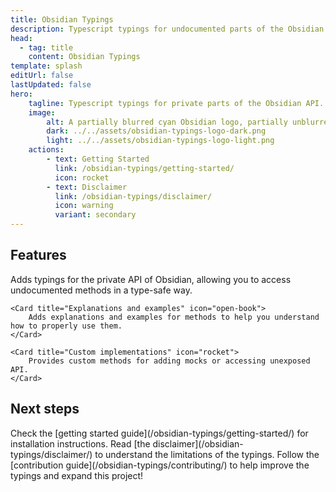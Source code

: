 ```yaml
---
title: Obsidian Typings
description: Typescript typings for undocumented parts of the Obsidian API.
head:
  - tag: title
    content: Obsidian Typings
template: splash
editUrl: false
lastUpdated: false
hero:
    tagline: Typescript typings for private parts of the Obsidian API.
    image:
        alt: A partially blurred cyan Obsidian logo, partially unblurred by a frame.
        dark: ../../assets/obsidian-typings-logo-dark.png
        light: ../../assets/obsidian-typings-logo-light.png
    actions:
        - text: Getting Started
          link: /obsidian-typings/getting-started/
          icon: rocket
        - text: Disclaimer
          link: /obsidian-typings/disclaimer/
          icon: warning
          variant: secondary
---
```



## Features

<CardGrid stagger>
    <Card title="Type-safe access to Private API" icon="approve-check">
        Adds typings for the private API of Obsidian, allowing you to access undocumented methods in a type-safe way.
    </Card>

    <Card title="Explanations and examples" icon="open-book">
        Adds explanations and examples for methods to help you understand how to properly use them.
    </Card>

    <Card title="Custom implementations" icon="rocket">
        Provides custom methods for adding mocks or accessing unexposed API.
    </Card>
</CardGrid>


## Next steps

<CardGrid stagger>
    <Card title="Install the package" icon="puzzle">
        Check the [getting started guide](/obsidian-typings/getting-started/) for installation
        instructions.
    </Card>
    <Card title="Read the disclaimer" icon="warning">
        Read [the disclaimer](/obsidian-typings/disclaimer/) to understand the limitations of the typings.
    </Card>
    <Card title="Contribute to the project" icon="comment">
        Follow the [contribution guide](/obsidian-typings/contributing/) to help improve the typings and
        expand this project!
    </Card>
</CardGrid>
